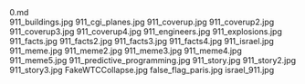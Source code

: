     
<div className="w-full md:max-w-[80rem] float-right italic">
	<MD_0_md />
	0.md
</div>
<PopImage className="w-full sm:w-[inherit] float-right clear-right sm:m-1 sm:ml-4" src={JPG_911_buildings_jpg} alt="911_buildings.jpg">
	911_buildings.jpg
</PopImage>
<PopImage className="w-full sm:w-[inherit] float-left clear-left sm:m-1 sm:mr-4" src={JPG_911_cgi_planes_jpg} alt="911_cgi_planes.jpg">
	911_cgi_planes.jpg
</PopImage>
<PopImage className="w-full sm:w-[inherit] float-right clear-right sm:m-1 sm:ml-4" src={JPG_911_coverup_jpg} alt="911_coverup.jpg">
	911_coverup.jpg
</PopImage>
<PopImage className="w-full sm:w-[inherit] float-left clear-left sm:m-1 sm:mr-4" src={JPG_911_coverup2_jpg} alt="911_coverup2.jpg">
	911_coverup2.jpg
</PopImage>
<PopImage className="w-full sm:w-[inherit] float-right clear-right sm:m-1 sm:ml-4" src={JPG_911_coverup3_jpg} alt="911_coverup3.jpg">
	911_coverup3.jpg
</PopImage>
<PopImage className="w-full sm:w-[inherit] float-left clear-left sm:m-1 sm:mr-4" src={JPG_911_coverup4_jpg} alt="911_coverup4.jpg">
	911_coverup4.jpg
</PopImage>
<PopImage className="w-full sm:w-[inherit] float-right clear-right sm:m-1 sm:ml-4" src={JPG_911_engineers_jpg} alt="911_engineers.jpg">
	911_engineers.jpg
</PopImage>
<PopImage className="w-full sm:w-[inherit] float-left clear-left sm:m-1 sm:mr-4" src={JPG_911_explosions_jpg} alt="911_explosions.jpg">
	911_explosions.jpg
</PopImage>
<PopImage className="w-full sm:w-[inherit] float-right clear-right sm:m-1 sm:ml-4" src={JPG_911_facts_jpg} alt="911_facts.jpg">
	911_facts.jpg
</PopImage>
<PopImage className="w-full sm:w-[inherit] float-left clear-left sm:m-1 sm:mr-4" src={JPG_911_facts2_jpg} alt="911_facts2.jpg">
	911_facts2.jpg
</PopImage>
<PopImage className="w-full sm:w-[inherit] float-right clear-right sm:m-1 sm:ml-4" src={JPG_911_facts3_jpg} alt="911_facts3.jpg">
	911_facts3.jpg
</PopImage>
<PopImage className="w-full sm:w-[inherit] float-left clear-left sm:m-1 sm:mr-4" src={JPG_911_facts4_jpg} alt="911_facts4.jpg">
	911_facts4.jpg
</PopImage>
<PopImage className="w-full sm:w-[inherit] float-right clear-right sm:m-1 sm:ml-4" src={JPG_911_israel_jpg} alt="911_israel.jpg">
	911_israel.jpg
</PopImage>
<PopImage className="w-full sm:w-[inherit] float-left clear-left sm:m-1 sm:mr-4" src={JPG_911_meme_jpg} alt="911_meme.jpg">
	911_meme.jpg
</PopImage>
<PopImage className="w-full sm:w-[inherit] float-right clear-right sm:m-1 sm:ml-4" src={JPG_911_meme2_jpg} alt="911_meme2.jpg">
	911_meme2.jpg
</PopImage>
<PopImage className="w-full sm:w-[inherit] float-left clear-left sm:m-1 sm:mr-4" src={JPG_911_meme3_jpg} alt="911_meme3.jpg">
	911_meme3.jpg
</PopImage>
<PopImage className="w-full sm:w-[inherit] float-right clear-right sm:m-1 sm:ml-4" src={JPG_911_meme4_jpg} alt="911_meme4.jpg">
	911_meme4.jpg
</PopImage>
<PopImage className="w-full sm:w-[inherit] float-left clear-left sm:m-1 sm:mr-4" src={JPG_911_meme5_jpg} alt="911_meme5.jpg">
	911_meme5.jpg
</PopImage>
<PopImage className="w-full sm:w-[inherit] float-right clear-right sm:m-1 sm:ml-4" src={JPG_911_predictive_programming_jpg} alt="911_predictive_programming.jpg">
	911_predictive_programming.jpg
</PopImage>
<PopImage className="w-full sm:w-[inherit] float-left clear-left sm:m-1 sm:mr-4" src={JPG_911_story_jpg} alt="911_story.jpg">
	911_story.jpg
</PopImage>
<PopImage className="w-full sm:w-[inherit] float-right clear-right sm:m-1 sm:ml-4" src={JPG_911_story2_jpg} alt="911_story2.jpg">
	911_story2.jpg
</PopImage>
<PopImage className="w-full sm:w-[inherit] float-left clear-left sm:m-1 sm:mr-4" src={JPG_911_story3_jpg} alt="911_story3.jpg">
	911_story3.jpg
</PopImage>
<PopImage className="w-full sm:w-[inherit] float-right clear-right sm:m-1 sm:ml-4" src={JPG_FakeWTCCollapse_jpg} alt="FakeWTCCollapse.jpg">
	FakeWTCCollapse.jpg
</PopImage>
<PopImage className="w-full sm:w-[inherit] float-left clear-left sm:m-1 sm:mr-4" src={JPG_false_flag_paris_jpg} alt="false_flag_paris.jpg">
	false_flag_paris.jpg
</PopImage>
<PopImage className="w-full sm:w-[inherit] float-right clear-right sm:m-1 sm:ml-4" src={JPG_israel_911_jpg} alt="israel_911.jpg">
	israel_911.jpg
</PopImage>

